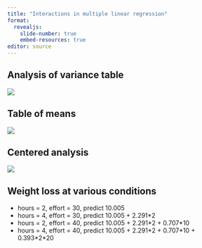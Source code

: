 ```yaml
---
title: "Interactions in multiple linear regression"
format: 
  revealjs:
    slide-number: true
    embed-resources: true
editor: source
---
```

## Analysis of variance table

![](images/exercise-analysis-09.png)

::: notes

:::

## Table of means

![](images/exercise-analysis-13.png)

## Centered analysis

![](images/exercise-analysis-10.png)

::: notes

:::

## Weight loss at various conditions

-   hours = 2, effort = 30, predict 10.005  
-   hours = 4, effort = 30, predict 10.005 + 2.291\*2
-   hours = 2, effort = 40, predict 10.005 + 2.291\*2 + 0.707\*10
-   hours = 4, effort = 40, predict 10.005 + 2.291\*2 + 0.707\*10 + 0.393\*2\*20

